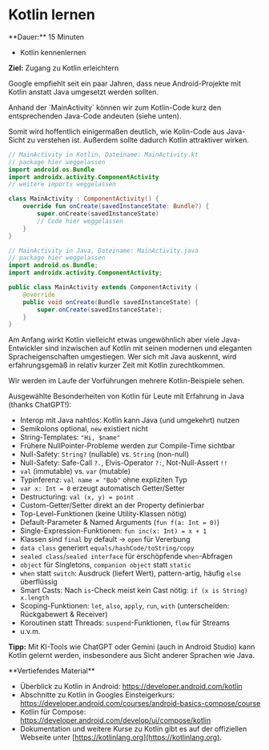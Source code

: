 
# Kotlin lernen

<Callout>
  **Dauer:** 15 Minuten

  - Kotlin kennenlernen

  **Ziel:** Zugang zu Kotlin erleichtern
</Callout>

Google empfiehlt seit ein paar Jahren, dass neue
Android-Projekte mit Kotlin anstatt Java umgesetzt
werden sollten. 

<Callout type="warning" emoji="👨🏻‍💻">
Anhand der `MainActivity` können wir zum Kotlin-Code
kurz den entsprechenden Java-Code andeuten (siehe unten).

Somit wird hoffentlich einigermaßen deutlich, wie 
Kolin-Code aus Java-Sicht zu verstehen ist. Außerdem
sollte dadurch Kotlin attraktiver wirken.
</Callout>

```kotlin filename="MainActivity.kt"
// MainActivity in Kotlin, Dateiname: MainActivity.kt 
// package hier weggelassen
import android.os.Bundle
import androidx.activity.ComponentActivity
// weitere imports weggelassen

class MainActivity : ComponentActivity() {
    override fun onCreate(savedInstanceState: Bundle?) {
        super.onCreate(savedInstanceState)
        // Code hier weggelassen
    }
}
```

```java filename="MainActivity.java"
// MainActivity in Java, Dateiname: MainActivity.java
// package hier weggelassen
import android.os.Bundle;
import androidx.activity.ComponentActivity;

public class MainActivity extends ComponentActivity {
    @override
    public void onCreate(Bundle savedInstanceState) {
        super.onCreate(savedInstanceState);
    }
}
```

Am Anfang wirkt Kotlin vielleicht etwas ungewöhnlich
aber viele Java-Entwickler sind inzwischen auf Kotlin
mit seinen modernen und eleganten Spracheigenschaften
umgestiegen. Wer sich mit Java auskennt, wird 
erfahrungsgemäß in relativ kurzer Zeit mit Kotlin 
zurechtkommen. 

Wir werden im Laufe der Vorführungen mehrere Kotlin-Beispiele sehen.

Ausgewählte Besonderheiten von Kotlin für Leute mit Erfahrung in Java (thanks ChatGPT!): 

* Interop mit Java nahtlos: Kotlin kann Java (und umgekehrt) nutzen
* Semikolons optional, `new` existiert nicht
* String-Templates: `"Hi, $name"`
* Frühere NullPointer-Probleme werden zur Compile-Time sichtbar
* Null-Safety: `String?` (nullable) vs. `String` (non-null) 
* Null-Safety: Safe-Call `?.`, Elvis-Operator `?:`, Not-Null-Assert `!!`
* `val` (immutable) vs. `var` (mutable)
* Typinferenz: `val name = "Bob"` ohne expliziten Typ
* `var x: Int = 0` erzeugt automatisch Getter/Setter
* Destructuring: `val (x, y) = point`
* Custom-Getter/Setter direkt an der Property definierbar
* Top-Level-Funktionen (keine Utility-Klassen nötig)
* Default-Parameter & Named Arguments (`fun f(a: Int = 0)`)
* Single-Expression-Funktionen: `fun inc(x: Int) = x + 1`
* Klassen sind `final` by default → `open` für Vererbung
* `data class` generiert `equals/hashCode/toString/copy`
* `sealed class`/`sealed interface` für erschöpfende `when`-Abfragen
* `object` für Singletons, `companion object` statt `static`
* `when` statt `switch`: Ausdruck (liefert Wert), pattern-artig, häufig `else` überflüssig
* Smart Casts: Nach `is`-Check meist kein Cast nötig: `if (x is String) x.length`
* Scoping-Funktionen: `let`, `also`, `apply`, `run`, `with` (unterscheiden: Rückgabewert & Receiver)
* Koroutinen statt Threads: `suspend`-Funktionen, `flow` für Streams
* u.v.m.

**Tipp:** Mit KI-Tools wie ChatGPT oder Gemini (auch in Android Studio) kann Kotlin gelernt werden, insbesondere aus Sicht anderer Sprachen wie Java.

<Callout type="warning">
**Vertiefendes Material**

- Überblick zu Kotlin in Android: https://developer.android.com/kotlin
- Abschnitte zu Kotlin in Googles Einsteigerkurs: https://developer.android.com/courses/android-basics-compose/course
- Kotlin für Compose: https://developer.android.com/develop/ui/compose/kotlin
- Dokumentation und weitere Kurse zu Kotlin gibt es auf der offiziellen Webseite unter [https://kotlinlang.org](https://kotlinlang.org).
</Callout>
